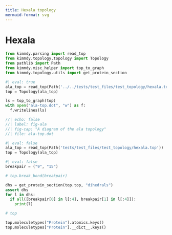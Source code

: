 ```yaml
---
title: Hexala topology
mermaid-format: svg
---
```


# Hexala

```python
from kimmdy.parsing import read_top
from kimmdy.topology.topology import Topology
from pathlib import Path
from kimmdy.misc_helper import top_to_graph
from kimmdy.topology.utils import get_protein_section
```


```python
#| eval: true
ala_top = read_top(Path('../../tests/test_files/test_topology/hexala.top'))
top = Topology(ala_top)

ls = top_to_graph(top) 
with open("ala-top.dot", "w") as f:
  f.writelines(ls)
```


```dot
//| echo: false
//| label: fig-ala
//| fig-cap: "A diagram of the ala topology"
//| file: ala-top.dot
```


```python
#| eval: false
ala_top = read_top(Path('tests/test_files/test_topology/hexala.top'))
top = Topology(ala_top)
```

```python
#| eval: false
breakpair = ("9", "15")

# top.break_bond(breakpair)

dhs = get_protein_section(top.top, "dihedrals")
assert dhs
for l in dhs:
  if all([breakpair[0] in l[:4], breakpair[1] in l[:4]]):
    print(l)

# top

top.moleculetypes["Protein"].atomics.keys()
top.moleculetypes["Protein"].__dict__.keys()

```
